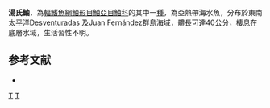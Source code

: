 {{Speciesbox
| taxon = Scorpaena thomsoni
| image = Scorpaena thomsonii (no common name).jpg
| status = NE
| status_system = IUCN3.1
| binomial_authority =  [[阿尔伯特·甘瑟|Günther]], 1880 
| synonyms = *''Scorpaena thompsoni,Günther, 1880''
}}

'''湯氏鮋'''，為[[輻鰭魚綱|輻鰭魚綱]][[鮋形目|鮋形目]][[鮋亞目|鮋亞目]][[鮋科|鮋科]]的其中一[[種|種]]，為亞熱帶海水魚，分布於東南[[太平洋|太平洋]]Desventuradas 及Juan Fernández群島海域，體長可達40公分，棲息在底層水域，生活習性不明。

==参考文献==
*{{FishBase_species|genus=Scorpaena|species=thomsoni|year=2014|month=7}}

{{taxonbar}}
[[Category:_1880年描述的鱼类|T]]
[[Category:鮋屬|T]]